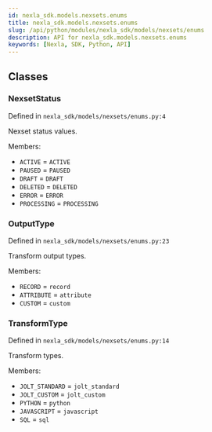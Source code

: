 ```yaml
---
id: nexla_sdk.models.nexsets.enums
title: nexla_sdk.models.nexsets.enums
slug: /api/python/modules/nexla_sdk/models/nexsets/enums
description: API for nexla_sdk.models.nexsets.enums
keywords: [Nexla, SDK, Python, API]
---
```


## Classes

### NexsetStatus

Defined in `nexla_sdk/models/nexsets/enums.py:4`

Nexset status values.

Members:

- `ACTIVE` = `ACTIVE`
- `PAUSED` = `PAUSED`
- `DRAFT` = `DRAFT`
- `DELETED` = `DELETED`
- `ERROR` = `ERROR`
- `PROCESSING` = `PROCESSING`

### OutputType

Defined in `nexla_sdk/models/nexsets/enums.py:23`

Transform output types.

Members:

- `RECORD` = `record`
- `ATTRIBUTE` = `attribute`
- `CUSTOM` = `custom`

### TransformType

Defined in `nexla_sdk/models/nexsets/enums.py:14`

Transform types.

Members:

- `JOLT_STANDARD` = `jolt_standard`
- `JOLT_CUSTOM` = `jolt_custom`
- `PYTHON` = `python`
- `JAVASCRIPT` = `javascript`
- `SQL` = `sql`

